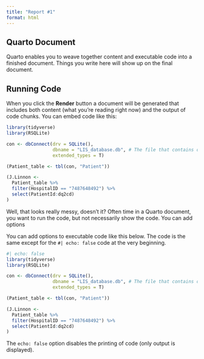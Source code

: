 ```yaml
---
title: "Report #1"
format: html
---
```


## Quarto Document

Quarto enables you to weave together content and executable code into a finished document. Things you write here will show up on the final document.

## Running Code

When you click the **Render** button a document will be generated that includes both content (what you're reading right now) and the output of code chunks. You can embed code like this:

```r
library(tidyverse)
library(RSQLite)

con <- dbConnect(drv = SQLite(), 
                 dbname = "LIS_database.db", # The file that contains our database
                 extended_types = T) 

(Patient_table <- tbl(con, "Patient")) 

(J.Linnon <- 
  Patient_table %>% 
  filter(HospitalID == "7487648492") %>% 
  select(PatientId:dq2cd)
)
```

Well, that looks really messy, doesn't it? Often time in a Quarto document, you want to run the code, but not necessarily show the code. You can add options 

You can add options to executable code like this below. The code is the same except for the `#| echo: false` code at the very beginning. 

```r
#| echo: false
library(tidyverse)
library(RSQLite)

con <- dbConnect(drv = SQLite(), 
                 dbname = "LIS_database.db", # The file that contains our database
                 extended_types = T) 

(Patient_table <- tbl(con, "Patient")) 

(J.Linnon <- 
  Patient_table %>% 
  filter(HospitalID == "7487648492") %>% 
  select(PatientId:dq2cd)
)
```

The `echo: false` option disables the printing of code (only output is displayed).
